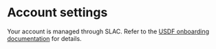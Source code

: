 # Account settings

Your account is managed through SLAC. Refer to the [USDF onboarding documentation](https://developer.lsst.io/usdf/onboarding.html) for details.
